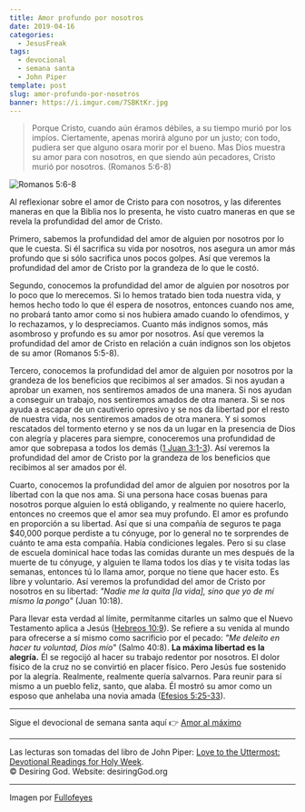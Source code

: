 ```yaml
---
title: Amor profundo por nosotros
date: 2019-04-16
categories:
  - JesusFreak
tags:
  - devocional
  - semana santa
  - John Piper
template: post
slug: amor-profundo-por-nosotros
banner: https://i.imgur.com/7SBKtKr.jpg
---
```


> Porque Cristo, cuando aún éramos débiles, a su tiempo murió por los impíos. Ciertamente, apenas morirá alguno por un justo; con todo, pudiera ser que alguno osara morir por el bueno. Mas Dios muestra su amor para con nosotros, en que siendo aún pecadores, Cristo murió por nosotros. (Romanos 5:6-8)

![Romanos 5:6-8](https://i.imgur.com/7SBKtKr.jpg)

Al reflexionar sobre el amor de Cristo para con nosotros, y las diferentes maneras en que la Biblia nos lo presenta, he visto cuatro maneras en que se revela la profundidad del amor de Cristo.

Primero, sabemos la profundidad del amor de alguien por nosotros por lo que le cuesta. Si él sacrifica su vida por nosotros, nos asegura un amor más profundo que si sólo sacrifica unos pocos golpes. Así que veremos la profundidad del amor de Cristo por la grandeza de lo que le costó.

Segundo, conocemos la profundidad del amor de alguien por nosotros por lo poco que lo merecemos. Si lo hemos tratado bien toda nuestra vida, y hemos hecho todo lo que él espera de nosotros, entonces cuando nos ame, no probará tanto amor como si nos hubiera amado cuando lo ofendimos, y lo rechazamos, y lo despreciamos. Cuanto más indignos somos, más asombroso y profundo es su amor por nosotros. Así que veremos la profundidad del amor de Cristo en relación a cuán indignos son los objetos de su amor (Romanos 5:5-8).

Tercero, conocemos la profundidad del amor de alguien por nosotros por la grandeza de los beneficios que recibimos al ser amados. Si nos ayudan a aprobar un examen, nos sentiremos amados de una manera. Si nos ayudan a conseguir un trabajo, nos sentiremos amados de otra manera. Si se nos ayuda a escapar de un cautiverio opresivo y se nos da libertad por el resto de nuestra vida, nos sentiremos amados de otra manera. Y si somos rescatados del tormento eterno y se nos da un lugar en la presencia de Dios con alegría y placeres para siempre, conoceremos una profundidad de amor que sobrepasa a todos los demás ([1 Juan 3:1-3](https://www.biblegateway.com/passage/?search=1+Juan+3%3A1-3&version=LBLA)). Así veremos la profundidad del amor de Cristo por la grandeza de los beneficios que recibimos al ser amados por él.

Cuarto, conocemos la profundidad del amor de alguien por nosotros por la libertad con la que nos ama. Si una persona hace cosas buenas para nosotros porque alguien lo está obligando, y realmente no quiere hacerlo, entonces no creemos que el amor sea muy profundo. El amor es profundo en proporción a su libertad. Así que si una compañía de seguros te paga \$40,000 porque perdiste a tu cónyuge, por lo general no te sorprendes de cuánto te ama esta compañía. Había condiciones legales. Pero si su clase de escuela dominical hace todas las comidas durante un mes después de la muerte de tu cónyuge, y alguien te llama todos los días y te visita todas las semanas, entonces tú lo llama amor, porque no tiene que hacer esto. Es libre y voluntario. Así veremos la profundidad del amor de Cristo por nosotros en su libertad: _"Nadie me la quita [la vida], sino que yo de mí mismo la pongo"_ (Juan 10:18).

Para llevar esta verdad al límite, permítanme citarles un salmo que el Nuevo Testamento aplica a Jesús ([Hebreos 10:9](https://www.biblegateway.com/passage/?search=Hebreos+10%3A9&version=RVR1960)). Se refiere a su venida al mundo para ofrecerse a sí mismo como sacrificio por el pecado: _"Me deleito en hacer tu voluntad, Dios mío"_ (Salmo 40:8). **La máxima libertad es la alegría.** Él se regocijó al hacer su trabajo redentor por nosotros. El dolor físico de la cruz no se convirtió en placer físico. Pero Jesús fue sostenido por la alegría. Realmente, realmente quería salvarnos. Para reunir para sí mismo a un pueblo feliz, santo, que alaba. Él mostró su amor como un esposo que anhelaba una novia amada ([Efesios 5:25-33](https://www.biblegateway.com/passage/?search=Efesios+5%3A25-33&version=RVR1960)).

---

Sigue el devocional de semana santa aquí 👉 [Amor al máximo](/blog/amor-al-maximo)

---

Las lecturas son tomadas del libro de John Piper: [Love to the Uttermost: Devotional Readings for Holy Week](https://www.desiringgod.org/books/love-to-the-uttermost).<br />
© Desiring God. Website: desiringGod.org

---

Imagen por [Fullofeyes](https://www.fullofeyes.com/project/good-friday/)
